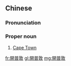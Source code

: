 {{also|开普敦}}
==Chinese==
{{zh-forms|s=开普敦|gloss=-}}

===Pronunciation===
{{zh-pron
|m=Kāipǔdūn
|cat=pn
}}

===Proper noun===
{{zh-proper noun}}

# [[Cape Town]] {{gloss|legislative capital of South Africa}}

[[fr:開普敦]]
[[gl:開普敦]]
[[mg:開普敦]]